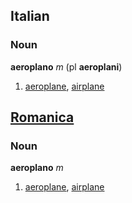 ==Italian==
===Noun===
'''aeroplano''' ''m'' (pl '''aeroplani''')
#[[aeroplane]], [[airplane]]
==[[Romanica]]==
===Noun===
'''aeroplano''' ''m''
#[[aeroplane]], [[airplane]]